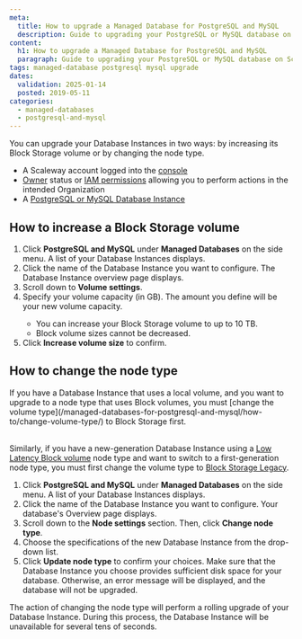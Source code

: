```yaml
---
meta:
  title: How to upgrade a Managed Database for PostgreSQL and MySQL
  description: Guide to upgrading your PostgreSQL or MySQL database on Scaleway.
content:
  h1: How to upgrade a Managed Database for PostgreSQL and MySQL
  paragraph: Guide to upgrading your PostgreSQL or MySQL database on Scaleway.
tags: managed-database postgresql mysql upgrade
dates:
  validation: 2025-01-14
  posted: 2019-05-11
categories:
  - managed-databases
  - postgresql-and-mysql
---
```


You can upgrade your Database Instances in two ways: by increasing its Block Storage volume or by changing the node type.

<Macro id="requirements" />

- A Scaleway account logged into the [console](https://console.scaleway.com)
- [Owner](/iam/concepts/#owner) status or [IAM permissions](/iam/concepts/#permission) allowing you to perform actions in the intended Organization
- A [PostgreSQL or MySQL Database Instance](/managed-databases-for-postgresql-and-mysql/quickstart/)

## How to increase a Block Storage volume

1. Click **PostgreSQL and MySQL** under **Managed Databases** on the side menu. A list of your Database Instances displays.
2. Click the name of the Database Instance you want to configure. The Database Instance overview page displays.
3. Scroll down to **Volume settings**.
4. Specify your volume capacity (in GB). The amount you define will be your new volume capacity.
    <Message type="important">
      - You can increase your Block Storage volume to up to 10 TB.
      - Block volume sizes cannot be decreased.
    </Message>
5. Click **Increase volume size** to confirm.

## How to change the node type

<Message type="important">
  If you have a Database Instance that uses a local volume, and you want to upgrade to a node type that uses Block volumes, you must [change the volume type](/managed-databases-for-postgresql-and-mysql/how-to/change-volume-type/) to Block Storage first. <br /><br />

  Similarly, if you have a new-generation Database Instance using a [Low Latency Block volume](/managed-databases-for-postgresql-and-mysql/concepts/#block-storage-low-latency) node type and want to switch to a first-generation node type, you must first change the volume type to [Block Storage Legacy](/managed-databases-for-postgresql-and-mysql/concepts/#block-storage-legacy).
</Message>

1. Click **PostgreSQL and MySQL** under **Managed Databases** on the side menu. A list of your Database Instances displays.
2. Click the name of the Database Instance you want to configure. Your database's Overview page displays.
3. Scroll down to the **Node settings** section. Then, click **Change node type**.
4. Choose the specifications of the new Database Instance from the drop-down list.
5. Click **Update node type** to confirm your choices.
    <Message type="important">
      Make sure that the Database Instance you choose provides sufficient disk space for your database. Otherwise, an error message will be displayed, and the database will not be upgraded.
    </Message>

The action of changing the node type will perform a rolling upgrade of your Database Instance. During this process, the Database Instance will be unavailable for several tens of seconds.